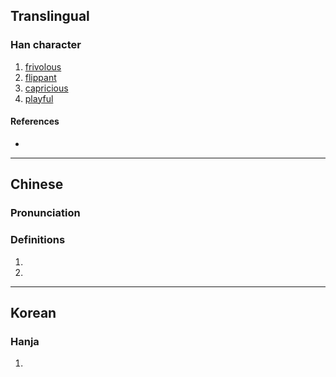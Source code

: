 {{character info/new}}
==Translingual==

===Han character===
{{Han char|rn=9|rad=人|as=07|sn=9|four=|canj=OSJU|ids=⿰亻耴}}

# [[frivolous]]
# [[flippant]]
# [[capricious]]
# [[playful]]

====References====
* {{Han ref|kx=0103.240|dkj=00651|hdz=10156.150|uh=3459|ud=13401}}

----

==Chinese==
{{zh-forms}}

===Pronunciation===
{{zh-pron
|m=dié,yǒng
|c=dip6
|mc=y
|oc=
|ma=
|cat=a
}}

===Definitions===
{{zh-hanzi}}

# {{zh-only|㑙𠑄}}
# {{zh-only|偛㑙}}

----

==Korean==

===Hanja===
{{ko-hanja|hangeul=접|rv=jeop|mr=chŏp|y=cep}}

# {{defn|lang=ko|sort=人07}}
